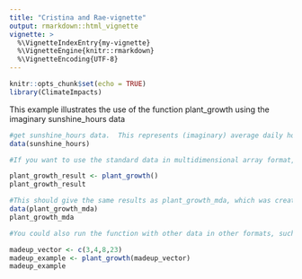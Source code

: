 ```yaml
---
title: "Cristina and Rae-vignette"
output: rmarkdown::html_vignette
vignette: >
  %\VignetteIndexEntry{my-vignette}
  %\VignetteEngine{knitr::rmarkdown}
  %\VignetteEncoding{UTF-8}
---
```


```r
knitr::opts_chunk$set(echo = TRUE)
library(ClimateImpacts)
```

This example illustrates the use of the function plant_growth using the imaginary sunshine_hours data

```r

#get sunshine_hours data.  This represents (imaginary) average daily hours of sunshine for a given month between 2001 and 2006, for three different locations.  It is a multidimension array (12 months as columns, 6 years as rows, and 3 locations in the 3rd dimension)
data(sunshine_hours)

#If you want to use the standard data in multidimensional array format, you can simply run the function.  This gives the (imaginary) growth in mm of a plant in that month.

plant_growth_result <- plant_growth()
plant_growth_result

#This should give the same results as plant_growth_mda, which was created by applying the plant_growth function to the sunshine_hours multidimensional array.
data(plant_growth_mda)
plant_growth_mda

#You could also run the function with other data in other formats, such as a single vector.  For instance:

madeup_vector <- c(3,4,8,23)
madeup_example <- plant_growth(madeup_vector)
madeup_example

```

```r



```

